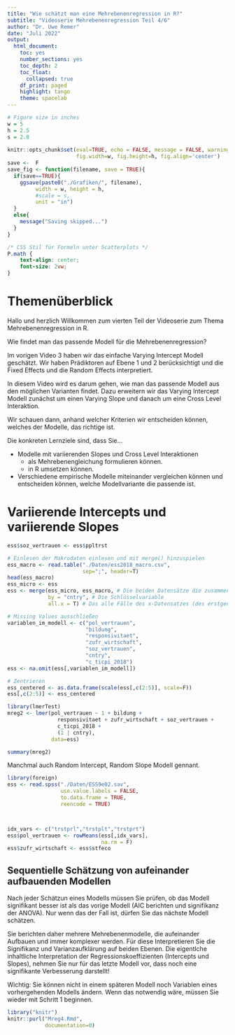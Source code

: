 ```yaml
---
title: "Wie schätzt man eine Mehrebenenregression in R?"
subtitle: "Videoserie Mehrebenenregression Teil 4/6"
author: "Dr. Uwe Remer"
date: "Juli 2022"
output:
  html_document:
    toc: yes
    number_sections: yes
    toc_depth: 2
    toc_float:
      collapsed: true
    df_print: paged
    highlight: tango
    theme: spacelab
---
```


```r
# Figure size in inches
w = 5
h = 2.5
s = 2.8
    
knitr::opts_chunk$set(eval=TRUE, echo = FALSE, message = FALSE, warning = FALSE,
                      fig.width=w, fig.height=h, fig.align='center')
save <-  F
save_fig <- function(filename, save = TRUE){
  if(save==TRUE){
    ggsave(paste0("./Grafiken/", filename), 
         width = w, height = h,
         #scale = s,       
         unit = "in")
  }
  else{
    message("Saving skipped...")
  }
}
```

```css
/* CSS Stil für Formeln unter Scatterplots */
P.math {
    text-align: center;
    font-size: 2vw;
}
```


# Themenüberblick

Hallo und herzlich Willkommen zum vierten Teil der Videoserie zum Thema Mehrebenenregression in R. 

Wie findet man das passende Modell für die Mehrebenenregression?

Im vorigen Video 3 haben wir das einfache Varying Intercept Modell geschätzt. Wir haben Prädiktoren auf Ebene 1 und 2 berücksichtigt und die Fixed Effects und die Random Effects interpretiert.

In diesem Video wird es darum gehen, wie man das passende Modell aus den möglichen Varianten findet. 
Dazu erweitern wir das Varying Intercept Modell zunächst um einen Varying Slope und danach um eine Cross Level Interaktion. 

Wir schauen dann, anhand welcher Kriterien wir entscheiden können, welches der Modelle, das richtige ist.

Die konkreten Lernziele sind, dass Sie...

- Modelle mit variierenden Slopes und Cross Level Interaktionen 
  - als Mehrebenengleichung formulieren können.
  - in R umsetzen können.
- Verschiedene empirische Modelle miteinander vergleichen können und entscheiden können, welche Modellvariante die passende ist. 




# Variierende Intercepts und variierende Slopes


```r
ess$soz_vertrauen <- ess$ppltrst

# Einlesen der Makrodaten einlesen und mit merge() hinzuspielen
ess_macro <- read.table("./Daten/ess2018_macro.csv",
                        sep=";", header=T)
head(ess_macro)
ess_micro <- ess
ess <- merge(ess_micro, ess_macro, # Die beiden Datensätze die zusammengespielt werden
             by = "cntry", # Die Schlüsselvariable
             all.x = T) # Das alle Fälle des x-Datensatzes (des erstgenannten) behalten werden

# Missing Values ausschließen
variablen_im_modell <- c("pol_vertrauen",
                         "bildung",      
                         "responsivitaet",                         
                         "zufr_wirtschaft",
                         "soz_vertrauen", 
                         "cntry",
                         "c_ticpi_2018")
ess <- na.omit(ess[,variablen_im_modell])

# Zentrieren
ess_centered <- as.data.frame(scale(ess[,c(2:5)], scale=F))
ess[,c(2:5)] <- ess_centered

library(lmerTest) 
mreg2 <- lmer(pol_vertrauen ~ 1 + bildung + 
                responsivitaet + zufr_wirtschaft + soz_vertrauen + 
                c_ticpi_2018 + 
                (1 | cntry),  
              data=ess)

summary(mreg2)
```

Manchmal auch Random Intercept, Random Slope Modell gennant.


```r
library(foreign)
ess <- read.spss("./Daten/ESS9e02.sav", 
                 use.value.labels = FALSE,
                 to.data.frame = TRUE,
                 reencode = TRUE)



idx_vars <- c("trstprl","trstplt","trstprt")
ess$pol_vertrauen <- rowMeans(ess[,idx_vars], 
                              na.rm = F)
ess$zufr_wirtschaft <- ess$stfeco

```




## Sequentielle Schätzung von aufeinander aufbauenden Modellen

Nach jeder Schätzun eines Modells müssen Sie prüfen, ob das Modell signifikant besser ist als das vorige Modell (AIC berichten und signifikanz der ANOVA). Nur wenn das der Fall ist, dürfen Sie das nächste Modell schätzen.

Sie berichten daher mehrere Mehrebenenmodelle, die aufeinander Aufbauen und immer komplexer werden. Für diese Interpretieren Sie die Signifikanz und Varianzaufklärung auf beiden Ebenen. Die eigentlche inhaltliche Interpretation der Regressionskoeffizienten (Intercepts und Slopes), nehmen Sie nur für das letzte Modell vor, dass noch eine signifikante Verbesserung darstellt!

Wichtig: Sie können nicht in einem späteren Modell noch Variablen eines vorhergehenden Modells ändern. Wenn das notwendig wäre, müssen Sie wieder mit Schritt 1 beginnen.




```r
library("knitr")
knitr::purl("Mreg4.Rmd",
            documentation=0)
```
